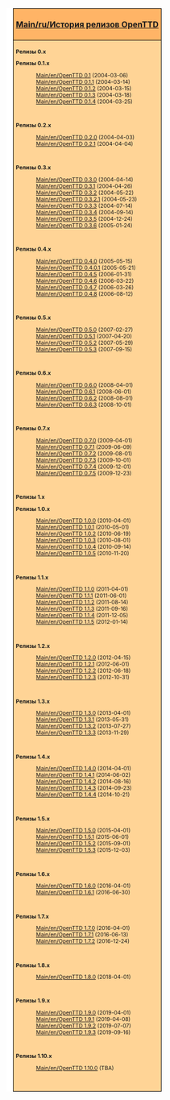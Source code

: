 {{en/-}}
<div style="float:right; padding-left:12px; background:#ffffff;">
<div style="border:1px solid #000000; background:#ffb466; padding:5px; -moz-border-radius-topleft:5px; -moz-border-radius-topright:5px; font-size: 12pt;">
<center><strong><font size="3">[[Main/ru/История релизов OpenTTD]]</font></strong></center></div>
<div style="border:1px solid black; border-top-width: 0px; background:#ffd496; padding:5px; -moz-border-radius-bottomleft:5px; -moz-border-radius-bottomright:8px; font-size: 8pt;">

<div class="mw-collapsible {{#ifeq:{{{expand}}}|0.1| |mw-collapsed}}">
'''Релизы 0.x'''
<div class="mw-collapsible-content" style="clear:both">

<div class="mw-collapsible {{#ifeq:{{{expand}}}|0.1| |mw-collapsed}}">
'''Релизы 0.1.x'''
<div class="mw-collapsible-content" style="clear:both">
:[[Main/en/OpenTTD 0.1]] (2004-03-06)
:[[Main/en/OpenTTD 0.1.1]] (2004-03-14)
:[[Main/en/OpenTTD 0.1.2]] (2004-03-15)
:[[Main/en/OpenTTD 0.1.3]] (2004-03-18)
:[[Main/en/OpenTTD 0.1.4]] (2004-03-25)
<br/>
</div>
</div>

<div class="mw-collapsible {{#ifeq:{{{expand}}}|0.2| |mw-collapsed}}" style="clear:both">
'''Релизы 0.2.x'''
<div class="mw-collapsible-content">
:[[Main/en/OpenTTD 0.2.0]] (2004-04-03)
:[[Main/en/OpenTTD 0.2.1]] (2004-04-04)
<br/>
</div>
</div>

<div class="mw-collapsible {{#ifeq:{{{expand}}}|0.3| |mw-collapsed}}" style="clear:both">
'''Релизы 0.3.x'''
<div class="mw-collapsible-content">
:[[Main/en/OpenTTD 0.3.0]] (2004-04-14)
:[[Main/en/OpenTTD 0.3.1]] (2004-04-26)
:[[Main/en/OpenTTD 0.3.2]] (2004-05-22)
:[[Main/en/OpenTTD 0.3.2.1]] (2004-05-23)
:[[Main/en/OpenTTD 0.3.3]] (2004-07-14)
:[[Main/en/OpenTTD 0.3.4]] (2004-09-14)
:[[Main/en/OpenTTD 0.3.5]] (2004-12-24)
:[[Main/en/OpenTTD 0.3.6]] (2005-01-24)
<br/>
</div>
</div>

<div class="mw-collapsible {{#ifeq:{{{expand}}}|0.4| |mw-collapsed}}" style="clear:both">
'''Релизы 0.4.x'''
<div class="mw-collapsible-content">
:[[Main/en/OpenTTD 0.4.0]] (2005-05-15)
:[[Main/en/OpenTTD 0.4.0.1]] (2005-05-21)
:[[Main/en/OpenTTD 0.4.5]] (2006-01-31)
:[[Main/en/OpenTTD 0.4.6]] (2006-03-22)
:[[Main/en/OpenTTD 0.4.7]] (2006-03-26)
:[[Main/en/OpenTTD 0.4.8]] (2006-08-12)
<br/>
</div>
</div>

<div class="mw-collapsible {{#ifeq:{{{expand}}}|0.5| |mw-collapsed}}" style="clear:both">
'''Релизы 0.5.x'''
<div class="mw-collapsible-content">
:[[Main/en/OpenTTD 0.5.0]] (2007-02-27)
:[[Main/en/OpenTTD 0.5.1]] (2007-04-20)
:[[Main/en/OpenTTD 0.5.2]] (2007-05-29)
:[[Main/en/OpenTTD 0.5.3]] (2007-09-15)
<br/>
</div>
</div>

<div class="mw-collapsible {{#ifeq:{{{expand}}}|0.6| |mw-collapsed}}" style="clear:both">
'''Релизы 0.6.x'''
<div class="mw-collapsible-content">
:[[Main/en/OpenTTD 0.6.0]] (2008-04-01)
:[[Main/en/OpenTTD 0.6.1]] (2008-06-01)
:[[Main/en/OpenTTD 0.6.2]] (2008-08-01)
:[[Main/en/OpenTTD 0.6.3]] (2008-10-01)
<br/>
</div>
</div>

<div class="mw-collapsible {{#ifeq:{{{expand}}}|0.7| |mw-collapsed}}" style="clear:both">
'''Релизы 0.7.x'''
<div class="mw-collapsible-content">
:[[Main/en/OpenTTD 0.7.0]] (2009-04-01)
:[[Main/en/OpenTTD 0.7.1]] (2009-06-09)
:[[Main/en/OpenTTD 0.7.2]] (2009-08-01)
:[[Main/en/OpenTTD 0.7.3]] (2009-10-01)
:[[Main/en/OpenTTD 0.7.4]] (2009-12-01)
:[[Main/en/OpenTTD 0.7.5]] (2009-12-23)
<br/>
</div>
</div>

</div>
</div>

<div class="mw-collapsible {{#ifeq:{{{expand|1.0}}}|1.0| |mw-collapsed}}" style="clear:both">
'''Релизы 1.x'''
<div class="mw-collapsible-content">

<div class="mw-collapsible {{#ifeq:{{{expand}}}|1.0| |mw-collapsed}}" style="clear:both">
'''Релизы 1.0.x'''
<div class="mw-collapsible-content">
:[[Main/en/OpenTTD 1.0.0]] (2010-04-01)
:[[Main/en/OpenTTD 1.0.1]] (2010-05-01)
:[[Main/en/OpenTTD 1.0.2]] (2010-06-19)
:[[Main/en/OpenTTD 1.0.3]] (2010-08-01)
:[[Main/en/OpenTTD 1.0.4]] (2010-09-14)
:[[Main/en/OpenTTD 1.0.5]] (2010-11-20)
<br/>
</div>
</div>

<div class="mw-collapsible {{#ifeq:{{{expand}}}|1.1| |mw-collapsed}}" style="clear:both">
'''Релизы 1.1.x'''
<div class="mw-collapsible-content">
:[[Main/en/OpenTTD 1.1.0]] (2011-04-01)
:[[Main/en/OpenTTD 1.1.1]] (2011-06-01)
:[[Main/en/OpenTTD 1.1.2]] (2011-08-14)
:[[Main/en/OpenTTD 1.1.3]] (2011-09-16)
:[[Main/en/OpenTTD 1.1.4]] (2011-12-05)
:[[Main/en/OpenTTD 1.1.5]] (2012-01-14)
<br/>
</div>
</div>

<div class="mw-collapsible {{#ifeq:{{{expand}}}|1.2| |mw-collapsed}}" style="clear:both">
'''Релизы 1.2.x'''
<div class="mw-collapsible-content">
:[[Main/en/OpenTTD 1.2.0]] (2012-04-15)
:[[Main/en/OpenTTD 1.2.1]] (2012-06-01)
:[[Main/en/OpenTTD 1.2.2]] (2012-06-18)
:[[Main/en/OpenTTD 1.2.3]] (2012-10-31)
<br/>
</div>
</div>

<div class="mw-collapsible {{#ifeq:{{{expand}}}|1.3| |mw-collapsed}}" style="clear:both">
'''Релизы 1.3.x'''
<div class="mw-collapsible-content">
:[[Main/en/OpenTTD 1.3.0]] (2013-04-01)
:[[Main/en/OpenTTD 1.3.1]] (2013-05-31)
:[[Main/en/OpenTTD 1.3.2]] (2013-07-27)
:[[Main/en/OpenTTD 1.3.3]] (2013-11-29)
<br/>
</div>
</div>

<div class="mw-collapsible {{#ifeq:{{{expand}}}|1.4| |mw-collapsed}}" style="clear:both">
'''Релизы 1.4.x'''
<div class="mw-collapsible-content">
:[[Main/en/OpenTTD 1.4.0]] (2014-04-01)
:[[Main/en/OpenTTD 1.4.1]] (2014-06-02)
:[[Main/en/OpenTTD 1.4.2]] (2014-08-16)
:[[Main/en/OpenTTD 1.4.3]] (2014-09-23)
:[[Main/en/OpenTTD 1.4.4]] (2014-10-21)
<br/>
</div>
</div>

<div class="mw-collapsible {{#ifeq:{{{expand}}}|1.5| |mw-collapsed}}" style="clear:both">
'''Релизы 1.5.x'''
<div class="mw-collapsible-content">
:[[Main/en/OpenTTD 1.5.0]] (2015-04-01)
:[[Main/en/OpenTTD 1.5.1]] (2015-06-01)
:[[Main/en/OpenTTD 1.5.2]] (2015-09-01)
:[[Main/en/OpenTTD 1.5.3]] (2015-12-03)
<br/>
</div>
</div>

<div class="mw-collapsible {{#ifeq:{{{expand}}|1.6| |mw-collapsed}}" style="clear:both">
'''Релизы 1.6.x'''
<div class="mw-collapsible-content">
:[[Main/en/OpenTTD 1.6.0]] (2016-04-01)
:[[Main/en/OpenTTD 1.6.1]] (2016-06-30)
<br/>
</div>
</div>

<div class="mw-collapsible {{#ifeq:{{{expand}}}|1.7| |mw-collapsed}}" style="clear:both">
'''Релизы 1.7.x'''
<div class="mw-collapsible-content">
:[[Main/en/OpenTTD 1.7.0]] (2016-04-01)
:[[Main/en/OpenTTD 1.7.1]] (2016-06-13)
:[[Main/en/OpenTTD 1.7.2]] (2016-12-24)
<br/>
</div>
</div>

<div class="mw-collapsible {{#ifeq:{{{expand}}}|1.8| |mw-collapsed}}" style="clear:both">
'''Релизы 1.8.x'''
<div class="mw-collapsible-content">
:[[Main/en/OpenTTD 1.8.0]] (2018-04-01)
<br/>
</div>
</div>

<div class="mw-collapsible {{#ifeq:{{{expand|1.9}}}|1.9| |mw-collapsed}}" style="clear:both">
'''Релизы 1.9.x'''
<div class="mw-collapsible-content">
:[[Main/en/OpenTTD 1.9.0]] (2019-04-01)
:[[Main/en/OpenTTD 1.9.1]] (2019-04-08)
:[[Main/en/OpenTTD 1.9.2]] (2019-07-07)
:[[Main/en/OpenTTD 1.9.3]] (2019-09-16)
<br/>
</div>
</div>

<div class="mw-collapsible {{#ifeq:{{{expand|1.10}}}|1.10| |mw-collapsed}}" style="clear:both">
'''Релизы 1.10.x'''
<div class="mw-collapsible-content">
:[[Main/en/OpenTTD 1.10.0]] (TBA)
<br/>
</div>
</div>

</div>
</div>

</div>
</div>